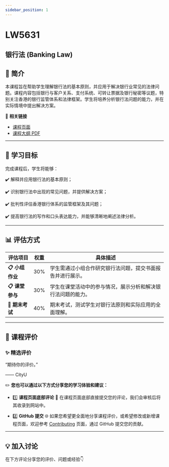 ```yaml
---
sidebar_position: 1
---
```


# LW5631
## 银行法 (Banking Law)

## **📘 简介**
本课程旨在帮助学生理解银行法的基本原则，并应用于解决银行业常见的法律问题。课程内容包括银行与客户关系、支付系统、可转让票据及银行秘密等议题，特别关注香港的银行监管体系和法律框架。学生将培养分析银行法问题的能力，并在实际情境中提出解决方案。

🔗 **相关链接**
- [课程页面](https://www.cityu.edu.hk/catalogue/pg/202425/course/LW5631.htm)
- [课程大纲 PDF](https://www.cityu.edu.hk/catalogue/pg/202425/course/LW5631.pdf)

---

## **🎯 学习目标**

完成课程后，学生将能够：

✔️ 解释并应用银行法的基本原则；

✔️ 识别银行法中出现的常见问题，并提供解决方案；

✔️ 批判性评估香港银行体系的监管框架及其问题；

✔️ 提高银行法的写作和口头表达能力，并能够清晰地阐述法律分析。

---

## **📊 评估方式**

| **评估项目**         | **权重** | **具体描述**                                                                                       |
|---------------------|---------|---------------------------------------------------------------------------------------------------|
| **📋 小组作业**       | 30%     | 学生需通过小组合作研究银行法问题，提交书面报告并进行展示。                                            |
| **📋 课堂参与**       | 30%     | 学生在课堂活动中的参与情况，展示分析和解决银行法问题的能力。                                            |
| **📂 期末考试**       | 40%     | 期末考试，测试学生对银行法原则和实际应用的全面理解。                                                 |

---

## **💬 课程评价**

### ✨ **精选评价**
<div className={commentStyles.commentBox}>
    <p className={commentStyles.commentText}>
        “期待你的评价。”
    </p>
    <p className={commentStyles.commentAuthor}>—— CityU</p>
</div>

✏️ **您也可以通过以下方式分享您的学习体验和建议：**

- 1️⃣ **课程页面底部评论**
💬 在课程页面底部直接提交您的评论，我们会审核后将其收录到网站中。

- 2️⃣ **GitHub 提交**
🌐 如果您希望更全面地分享课程评价，或希望修改或新增课程页面，欢迎参考 [Contributing](/contributing) 页面，通过 GitHub 提交您的贡献。

---

## **💡 加入讨论**

在下方评论分享您的评价、问题或经验👇
<Utterances />
